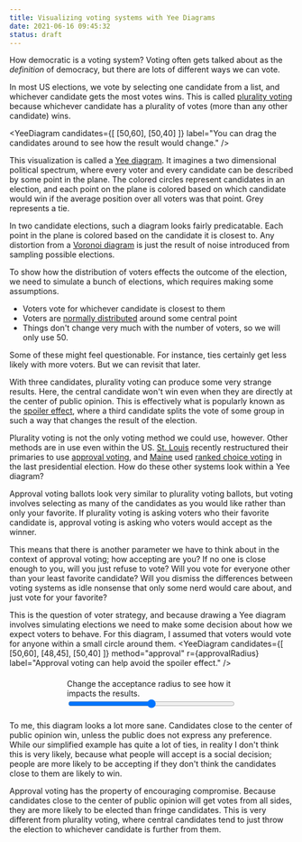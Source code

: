 ```yaml
---
title: Visualizing voting systems with Yee Diagrams
date: 2021-06-16 09:45:32
status: draft
---
```


<script>

  let approvalRadius = 40

  const updateRadius = debounce(e => {
    approvalRadius = e.target.value
  }, 200)
</script>
<style>
  label {
    display: flex;
    flex-direction: column;
    max-width: 300px;
    margin: 20px auto;
  }
</style>

How democratic is a voting system? Voting often gets talked about as the _definition_ of democracy, but there are lots of different ways we can vote. 

In most US elections, we vote by selecting one candidate from a list, and whichever candidate gets the most votes wins. This is called [plurality voting](https://en.wikipedia.org/wiki/Plurality_voting) because whichever candidate has a plurality of votes (more than any other candidate) wins.

<YeeDiagram 
  candidates={[
    [50,60],
    [50,40]
  ]} 
  label="You can drag the candidates around to see how the result would change."
/>

This visualization is called a [Yee diagram](https://electowiki.org/wiki/Yee_diagram). It imagines a two dimensional political spectrum, where every voter and every candidate can be described by some point in the plane. The colored circles represent candidates in an election, and each point on the plane is colored based on which candidate would win if the average position over all voters was that point. Grey represents a tie.

In two candidate elections, such a diagram looks fairly predicatable. Each point in the plane is colored based on the candidate it is closest to. Any distortion from a [Voronoi diagram](https://en.wikipedia.org/wiki/Voronoi_diagram) is just the result of noise introduced from sampling possible elections.

To show how the distribution of voters effects the outcome of the election, we need to simulate a bunch of elections, which requires making some assumptions.

- Voters vote for whichever candidate is closest to them
- Voters are [normally distributed](https://en.wikipedia.org/wiki/Normal_distribution) around some central point
- Things don't change very much with the number of voters, so we will only use 50.

Some of these might feel questionable. For instance, ties certainly get less likely with more voters. But we can revisit that later.

<IntersectionObserver initialHeight={300}>
  <YeeDiagram 
    candidates={[
      [50,60],
      [48,48],
      [50,40]
    ]} 
    label="With three candidates we get some surprising and unfortunate effects."
  />
</IntersectionObserver>

With three candidates, plurality voting can produce some very strange results. Here, the central candidate won't win even when they are directly at the center of public opinion. This is effectively what is popularly known as the [spoiler effect](https://electionscience.org/library/the-spoiler-effect/), where a third candidate splits the vote of some group in such a way that changes the result of the election.

Plurality voting is not the only voting method we could use, however. Other methods are in use even within the US. [St. Louis](https://electionscience.org/press-releases/st-louis-voters-use-new-approval-voting-system-in-march-primary-election/) recently restructured their primaries to use [approval voting](https://electionscience.org/approval-voting-101/), and [Maine](https://apnews.com/article/election-2020-referendums-elections-maine-courts-b5ddd0854037e9687e952cd79e1526df) used [ranked choice voting](https://en.wikipedia.org/wiki/Instant-runoff_voting) in the last presidential election. How do these other systems look within a Yee diagram?

Approval voting ballots look very similar to plurality voting ballots, but voting involves selecting as many of the candidates as you would like rather than only your favorite. If plurality voting is asking voters who their favorite candidate is, approval voting is asking who voters would accept as the winner. 

This means that there is another parameter we have to think about in the context of approval voting; how accepting are you? If no one is close enough to you, will you just refuse to vote? Will you vote for everyone other than your least favorite candidate? Will you dismiss the differences between voting systems as idle nonsense that only some nerd would care about, and just vote for your favorite?

This is the question of voter strategy, and because drawing a Yee diagram involves simulating elections we need to make some decision about how we expect voters to behave. For this diagram, I assumed that voters would vote for anyone within a small circle around them.
<IntersectionObserver initialHeight={300}>
  <YeeDiagram 
    candidates={[
      [50,60],
      [48,45],
      [50,40]
    ]} 
    method="approval"
    r={approvalRadius}
    label="Approval voting can help avoid the spoiler effect."
  />
</IntersectionObserver>
<label>
  Change the acceptance radius to see how it impacts the results.
  <input type="range" on:input={updateRadius} min={1} max={80}>
</label>

To me, this diagram looks a lot more sane. Candidates close to the center of public opinion win, unless the public does not express any preference. While our simplified example has quite a lot of ties, in reality I don't think this is very likely, because what people will accept is a social decision; people are more likely to be accepting if they don't think the candidates close to them are likely to win.

Approval voting has the property of encouraging compromise. Because candidates close to the center of public opinion will get votes from all sides, they are more likely to be elected than fringe candidates. This is very different from plurality voting, where central candidates tend to just throw the election to whichever candidate is further from them.
